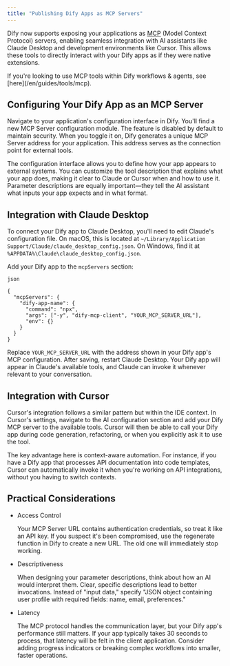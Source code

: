 ```yaml
---
title: "Publishing Dify Apps as MCP Servers"
---
```


Dify now supports exposing your applications as [MCP](https://modelcontextprotocol.io/introduction) (Model Context Protocol) servers, enabling seamless integration with AI assistants like Claude Desktop and development environments like Cursor. This allows these tools to directly interact with your Dify apps as if they were native extensions.

<Note>
  If you're looking to use MCP tools within Dify workflows & agents, see [here](/en/guides/tools/mcp).
</Note>

## Configuring Your Dify App as an MCP Server

Navigate to your application's configuration interface in Dify. You'll find a new MCP Server configuration module. The feature is disabled by default to maintain security. When you toggle it on, Dify generates a unique MCP Server address for your application. This address serves as the connection point for external tools.

The configuration interface allows you to define how your app appears to external systems. You can customize the tool description that explains what your app does, making it clear to Claude or Cursor when and how to use it. Parameter descriptions are equally important—they tell the AI assistant what inputs your app expects and in what format.

## Integration with Claude Desktop

To connect your Dify app to Claude Desktop, you'll need to edit Claude's configuration file. On macOS, this is located at `~/Library/Application Support/Claude/claude_desktop_config.json`. On Windows, find it at `%APPDATA%\Claude\claude_desktop_config.json`.

Add your Dify app to the `mcpServers` section:

```
json
```

```
{
  "mcpServers": {
    "dify-app-name": {
      "command": "npx",
      "args": ["-y", "dify-mcp-client", "YOUR_MCP_SERVER_URL"],
      "env": {}
    }
  }
}
```

Replace `YOUR_MCP_SERVER_URL` with the address shown in your Dify app's MCP configuration. After saving, restart Claude Desktop. Your Dify app will appear in Claude's available tools, and Claude can invoke it whenever relevant to your conversation.

## Integration with Cursor

Cursor's integration follows a similar pattern but within the IDE context. In Cursor's settings, navigate to the AI configuration section and add your Dify MCP server to the available tools. Cursor will then be able to call your Dify app during code generation, refactoring, or when you explicitly ask it to use the tool.

The key advantage here is context-aware automation. For instance, if you have a Dify app that processes API documentation into code templates, Cursor can automatically invoke it when you're working on API integrations, without you having to switch contexts.

## Practical Considerations

- Access Control

  Your MCP Server URL contains authentication credentials, so treat it like an API key. If you suspect it's been compromised, use the regenerate function in Dify to create a new URL. The old one will immediately stop working.
- Descriptiveness

  When designing your parameter descriptions, think about how an AI would interpret them. Clear, specific descriptions lead to better invocations. Instead of "input data," specify "JSON object containing user profile with required fields: name, email, preferences."
- Latency

  The MCP protocol handles the communication layer, but your Dify app's performance still matters. If your app typically takes 30 seconds to process, that latency will be felt in the client application. Consider adding progress indicators or breaking complex workflows into smaller, faster operations.